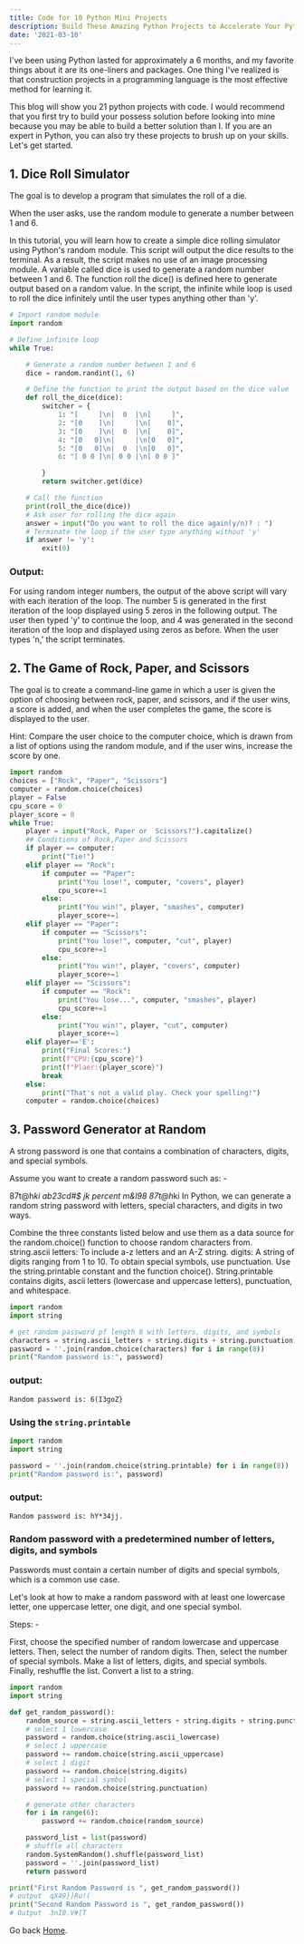 ```yaml
---
title: Code for 10 Python Mini Projects
description: Build These Amazing Python Projects to Accelerate Your Python Journey.
date: '2021-03-10'
---
```

I've been using Python lasted for approximately a 6 months, and my favorite things about it are its one-liners and packages. One thing I've realized is that construction projects in a programming language is the most effective method for learning it.

This blog will show you 21 python projects with code. I would recommend that you first try to build your possess solution before looking into mine because you may be able to build a better solution than I. If you are an expert in Python, you can also try these projects to brush up on your skills. Let's get started.

## 1. Dice Roll Simulator

The goal is to develop a program that simulates the roll of a die.

When the user asks, use the random module to generate a number between 1 and 6.

In this tutorial, you will learn how to create a simple dice rolling simulator using Python's random module. This script will output the dice results to the terminal. As a result, the script makes no use of an image processing module. A variable called dice is used to generate a random number between 1 and 6. The function roll the dice() is defined here to generate output based on a random value. In the script, the infinite while loop is used to roll the dice infinitely until the user types anything other than 'y'.

```python
# Import random module
import random

# Define infinite loop
while True:

    # Generate a random number between 1 and 6
    dice = random.randint(1, 6)

    # Define the function to print the output based on the dice value
    def roll_the_dice(dice):
        switcher = {
            1: "[     ]\n|  0  |\n[     ]",
            2: "[0    ]\n|     |\n[    0]",
            3: "[0    ]\n|  0  |\n[    0]",
            4: "[0   0]\n|     |\n[0   0]",
            5: "[0   0]\n|  0  |\n[0   0]",
            6: "[ 0 0 ]\n| 0 0 |\n[ 0 0 ]"

        }
        return switcher.get(dice)

    # Call the function
    print(roll_the_dice(dice))
    # Ask user for rolling the dice again
    answer = input("Do you want to roll the dice again(y/n)? : ")
    # Terminate the loop if the user type anything without 'y'
    if answer != 'y':
        exit(0)
```
### Output:
For using random integer numbers, the output of the above script will vary with each iteration of the loop. The number 5 is generated in the first iteration of the loop displayed using 5 zeros in the following output. The user then typed 'y' to continue the loop, and 4 was generated in the second iteration of the loop and displayed using zeros as before. When the user types 'n,' the script terminates.

## 2. The Game of Rock, Paper, and Scissors
The goal is to create a command-line game in which a user is given the option of choosing between rock, paper, and scissors, and if the user wins, a score is added, and when the user completes the game, the score is displayed to the user.

Hint: Compare the user choice to the computer choice, which is drawn from a list of options using the random module, and if the user wins, increase the score by one.

```python
import random
choices = ["Rock", "Paper", "Scissors"]
computer = random.choice(choices)
player = False
cpu_score = 0
player_score = 0
while True:
    player = input("Rock, Paper or  Scissors?").capitalize()
    ## Conditions of Rock,Paper and Scissors
    if player == computer:
        print("Tie!")
    elif player == "Rock":
        if computer == "Paper":
            print("You lose!", computer, "covers", player)
            cpu_score+=1
        else:
            print("You win!", player, "smashes", computer)
            player_score+=1
    elif player == "Paper":
        if computer == "Scissors":
            print("You lose!", computer, "cut", player)
            cpu_score+=1
        else:
            print("You win!", player, "covers", computer)
            player_score+=1
    elif player == "Scissors":
        if computer == "Rock":
            print("You lose...", computer, "smashes", player)
            cpu_score+=1
        else:
            print("You win!", player, "cut", computer)
            player_score+=1
    elif player=='E':
        print("Final Scores:")
        print(f"CPU:{cpu_score}")
        print(f"Plaer:{player_score}")
        break
    else:
        print("That's not a valid play. Check your spelling!")
    computer = random.choice(choices)
```

## 3. Password Generator at Random

A strong password is one that contains a combination of characters, digits, and special symbols.

Assume you want to create a random password such as: -

87t@h*ki ab23cd#$ jk percent m&l98 87t@h*ki
In Python, we can generate a random string password with letters, special characters, and digits in two ways.

Combine the three constants listed below and use them as a data source for the random.choice() function to choose random characters from.
string.ascii letters: To include a-z letters and an A-Z string. digits: A string of digits ranging from 1 to 10. To obtain special symbols, use punctuation.
Use the string.printable constant and the function choice(). String.printable contains digits, ascii letters (lowercase and uppercase letters), punctuation, and whitespace.

```python
import random
import string

# get random password pf length 8 with letters, digits, and symbols
characters = string.ascii_letters + string.digits + string.punctuation
password = ''.join(random.choice(characters) for i in range(8))
print("Random password is:", password)
```

### output:
```shell
Random password is: 6(I3goZ}
```
### Using the ```string.printable```

```python
import random
import string

password = ''.join(random.choice(string.printable) for i in range(8))
print("Random password is:", password)
```

### output:

```shell
Random password is: hY*34jj.
```
### Random password with a predetermined number of letters, digits, and symbols
Passwords must contain a certain number of digits and special symbols, which is a common use case.

Let's look at how to make a random password with at least one lowercase letter, one uppercase letter, one digit, and one special symbol.

Steps: -

First, choose the specified number of random lowercase and uppercase letters.
Then, select the number of random digits.
Then, select the number of special symbols.
Make a list of letters, digits, and special symbols.
Finally, reshuffle the list.
Convert a list to a string.

```python
import random
import string

def get_random_password():
    random_source = string.ascii_letters + string.digits + string.punctuation
    # select 1 lowercase
    password = random.choice(string.ascii_lowercase)
    # select 1 uppercase
    password += random.choice(string.ascii_uppercase)
    # select 1 digit
    password += random.choice(string.digits)
    # select 1 special symbol
    password += random.choice(string.punctuation)

    # generate other characters
    for i in range(6):
        password += random.choice(random_source)

    password_list = list(password)
    # shuffle all characters
    random.SystemRandom().shuffle(password_list)
    password = ''.join(password_list)
    return password

print("First Random Password is ", get_random_password())
# output  qX49}]Ru!(
print("Second Random Password is ", get_random_password())
# Output  3nI0.V#[T
```


Go back [Home](/).
